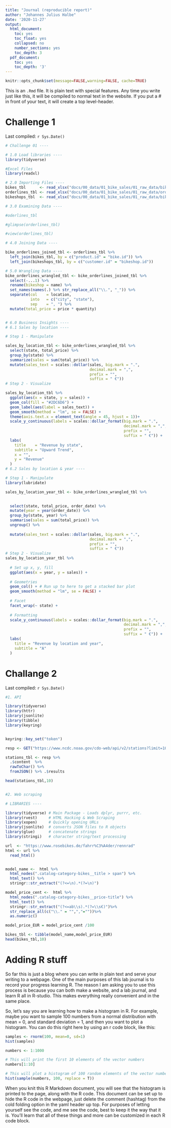 ```yaml
---
title: "Journal (reproducible report)"
author: "Johannes Julius Halbe"
date: '2020-11-27'
output:
  html_document:
    toc: yes
    toc_float: yes
    collapsed: no
    number_sections: yes
    toc_depth: 3
  pdf_document:
    toc: yes
    toc_depth: '3'
---
```


```r
knitr::opts_chunk$set(message=FALSE,warning=FALSE, cache=TRUE)
```

This is an `.Rmd` file. It is plain text with special features. Any time you write just like this, it will be compiled to normal text in the website. If you put a \# in front of your text, it will create a top level-header.

# Challenge 1

Last compiled: `r Sys.Date()`

```r
# Challenge 01 ----

# 1.0 Load libraries ----
library(tidyverse)

#Excel Files
library(readxl)

# 2.0 Importing Files ----
bikes_tbl      <- read_xlsx("docs/00_data/01_bike_sales/01_raw_data/bikes.xlsx")
orderlines_tbl <- read_xlsx("docs/00_data/01_bike_sales/01_raw_data/orderlines.xlsx")
bikeshops_tbl  <- read_xlsx("docs/00_data/01_bike_sales/01_raw_data/bikeshops.xlsx")

# 3.0 Examining Data ----

#oderlines_tbl

#glimpse(orderlines_tbl)

#view(orderlines_tbl)

# 4.0 Joining Data ----

bike_orderlines_joined_tbl <- orderlines_tbl %>% 
  left_join(bikes_tbl, by = c("product.id" = "bike.id")) %>%
  left_join(bikeshops_tbl, by = c("customer.id" = "bikeshop.id"))

# 5.0 Wrangling Data ----
bike_orderlines_wrangled_tbl <- bike_orderlines_joined_tbl %>% 
  select(-...1) %>%
  rename(bikeshop = name) %>% 
  set_names(names(.) %>% str_replace_all("\\.", "_")) %>%
  separate(col    = location,
           into   = c("city", "state"),
           sep    = ", ") %>%
  mutate(total_price = price * quantity) 


# 6.0 Business Insights ----
# 6.1 Sales by location ----

# Step 1 - Manipulate

sales_by_location_tbl <- bike_orderlines_wrangled_tbl %>%
  select(state, total_price) %>%
  group_by(state) %>% 
  summarize(sales = sum(total_price)) %>%
  mutate(sales_text = scales::dollar(sales, big.mark = ".", 
                                     decimal.mark = ",", 
                                     prefix = "", 
                                     suffix = " €"))
# Step 2 - Visualize

sales_by_location_tbl %>%
  ggplot(aes(x = state, y = sales)) +
  geom_col(fill = "#2DC6D6") +
  geom_label(aes(label = sales_text)) +
  geom_smooth(method = "lm", se = FALSE) +
  theme(axis.text.x = element_text(angle = 45, hjust = 1))+
  scale_y_continuous(labels = scales::dollar_format(big.mark = ".", 
                                                    decimal.mark = ",", 
                                                    prefix = "", 
                                                    suffix = " €")) +
  labs(
    title    = "Revenue by state",
    subtitle = "Upward Trend",
    x = "", 
    y = "Revenue"
  )
# 6.2 Sales by location & year ----

# Step 1 - Manipulate
library(lubridate)

sales_by_location_year_tbl <- bike_orderlines_wrangled_tbl %>%
  

  select(state, total_price, order_date) %>%
  mutate(year = year(order_date)) %>%
  group_by(state, year) %>%
  summarise(sales = sum(total_price)) %>%
  ungroup() %>%
  
  mutate(sales_text = scales::dollar(sales, big.mark = ".", 
                                     decimal.mark = ",", 
                                     prefix = "", 
                                     suffix = " €"))
# Step 2 - Visualize
sales_by_location_year_tbl %>%
  
  # Set up x, y, fill
  ggplot(aes(x = year, y = sales)) +
  
  # Geometries
  geom_col() + # Run up to here to get a stacked bar plot
  geom_smooth(method = "lm", se = FALSE) +
  
  # Facet
  facet_wrap(~ state) +
  
  # Formatting
  scale_y_continuous(labels = scales::dollar_format(big.mark = ".", 
                                                    decimal.mark = ",", 
                                                    prefix = "", 
                                                    suffix = " €")) +
  labs(
    title = "Revenue by location and year",
    subtitle = "A"
  )

```

# Challange 2

Last compiled: `r Sys.Date()`
```r
#1. API

library(tidyverse)
library(httr)
library(jsonlite)
library(tibble)
library(keyring)


keyring::key_set("token") 

resp <- GET("https://www.ncdc.noaa.gov/cdo-web/api/v2/stations?limit=1000", add_headers(token = key_get("token")))

stations_tbl <- resp %>% 
  .$content  %>% 
  rawToChar() %>% 
  fromJSON() %>% .$results

head(stations_tbl,10) 


#2. Web scraping

# LIBRARIES ----

library(tidyverse) # Main Package - Loads dplyr, purrr, etc.
library(rvest)     # HTML Hacking & Web Scraping
library(xopen)     # Quickly opening URLs
library(jsonlite)  # converts JSON files to R objects
library(glue)      # concatenate strings
library(stringi)   # character string/text processing

url  <- "https://www.rosebikes.de/fahrr%C3%A4der/rennrad"
html <- url %>% 
  read_html()


model_name <-  html %>% 
  html_nodes(".catalog-category-bikes__title > span") %>% 
  html_text() %>% 
  stringr::str_extract("(?<=\n).*(?=\n)") 

model_price_cent <-  html %>% 
  html_nodes(".catalog-category-bikes__price-title") %>% 
  html_text() %>% 
  stringr::str_extract("(?<=ab\\s).*(?=\\s€)")%>% 
  str_replace_all(c("\\." = "",","=""))%>% 
  as.numeric()

model_price_EUR = model_price_cent /100

bikes_tbl <- tibble(model_name,model_price_EUR)
head(bikes_tbl,10)


```





# Adding R stuff

So far this is just a blog where you can write in plain text and serve your writing to a webpage. One of the main purposes of this lab journal is to record your progress learning R. The reason I am asking you to use this process is because you can both make a website, and a lab journal, and learn R all in R-studio. This makes everything really convenient and in the same place. 

So, let's say you are learning how to make a histogram in R. For example, maybe you want to sample 100 numbers from a normal distribution with mean = 0, and standard deviation = 1, and then you want to plot a histogram. You can do this right here by using an r code block, like this:

```r
samples <- rnorm(100, mean=0, sd=1)
hist(samples)
```
```r
numbers <- 1:1000

# This will print the first 10 elements of the vector numbers
numbers[1:10]

# This will plot a histogram of 100 random elements of the vector numbers
hist(sample(numbers, 100, replace = T))
```

When you knit this R Markdown document, you will see that the histogram is printed to the page, along with the R code. This document can be set up to hide the R code in the webpage, just delete the comment (hashtag) from the cold folding option in the yaml header up top. For purposes of letting yourself see the code, and me see the code, best to keep it the way that it is. You'll learn that all of these things and more can be customized in each R code block.